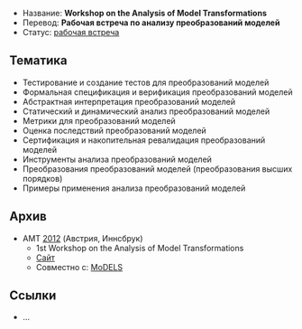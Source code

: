 * Название: '''Workshop on the Analysis of Model Transformations'''
* Перевод: '''Рабочая встреча по анализу преобразований моделей'''
* Статус: [[Workshop|рабочая встреча]]

== Тематика ==
* Тестирование и создание тестов для преобразований моделей
* Формальная спецификация и верификация преобразований моделей
* Абстрактная интерпретация преобразований моделей
* Статический и динамический анализ преобразований моделей
* Метрики для преобразований моделей
* Оценка последствий преобразований моделей
* Сертификация и накопительная ревалидация преобразований моделей
* Инструменты анализа преобразований моделей
* Преобразования преобразований моделей (преобразования высших порядков)
* Примеры применения анализа преобразований моделей

== Архив ==
* AMT [[2012]] (Австрия, Иннсбрук)
** 1st Workshop on the Analysis of Model Transformations
** [http://msdl.cs.mcgill.ca/conferences/AMT/ Сайт]
** Совместно с: [[MoDELS]]

== Ссылки ==
* …
